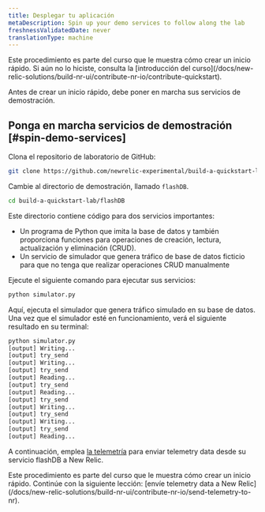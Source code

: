 ```yaml
---
title: Desplegar tu aplicación
metaDescription: Spin up your demo services to follow along the lab
freshnessValidatedDate: never
translationType: machine
---
```


<Callout variant="tip">
  Este procedimiento es parte del curso que le muestra cómo crear un inicio rápido. Si aún no lo hiciste, consulta la [introducción del curso](/docs/new-relic-solutions/build-nr-ui/contribute-nr-io/contribute-quickstart).
</Callout>

Antes de crear un inicio rápido, debe poner en marcha sus servicios de demostración.

## Ponga en marcha servicios de demostración [#spin-demo-services]

Clona el repositorio de laboratorio de GitHub:

```bash
git clone https://github.com/newrelic-experimental/build-a-quickstart-lab.git
```

Cambie al directorio de demostración, llamado `flashDB`.

```bash
cd build-a-quickstart-lab/flashDB
```

Este directorio contiene código para dos servicios importantes:

* Un programa de Python que imita la base de datos y también proporciona funciones para operaciones de creación, lectura, actualización y eliminación (CRUD).
* Un servicio de simulador que genera tráfico de base de datos ficticio para que no tenga que realizar operaciones CRUD manualmente

Ejecute el siguiente comando para ejecutar sus servicios:

```bash
python simulator.py
```

Aquí, ejecuta el simulador que genera tráfico simulado en su base de datos. Una vez que el simulador esté en funcionamiento, verá el siguiente resultado en su terminal:

```bash animate
python simulator.py
[output] Writing...
[output] try_send
[output] Writing...
[output] try_send
[output] Reading...
[output] try_send
[output] Reading...
[output] try_send
[output] Writing...
[output] try_send
[output] Writing...
[output] try_send
[output] Reading...
```

A continuación, emplea [la telemetría](https://github.com/newrelic/newrelic-telemetry-sdk-python) para enviar telemetry data desde su servicio flashDB a New Relic.

<Callout variant="tip">
  Este procedimiento es parte del curso que le muestra cómo crear un inicio rápido. Continúe con la siguiente lección: [envíe telemetry data a New Relic](/docs/new-relic-solutions/build-nr-ui/contribute-nr-io/send-telemetry-to-nr).
</Callout>